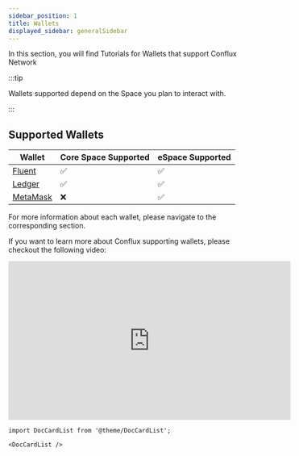 ```yaml
---
sidebar_position: 1
title: Wallets
displayed_sidebar: generalSidebar
---
```


In this section, you will find Tutorials for Wallets that support Conflux Network

:::tip

Wallets supported depend on the Space you plan to interact with.

:::

## Supported Wallets

| Wallet                                   | Core Space Supported | eSpace Supported |
| ---------------------------------------- | -------------------- | ---------------- |
| [Fluent](./fluent)                       | ✅                    | ✅                |
| [Ledger](./ledger)                       | ✅                    | ✅                |
| [MetaMask](../../../espace/UserGuide.md) | ❌                    | ✅                |

For more information about each wallet, please navigate to the corresponding section.

If you want to learn more about Conflux supporting wallets, please checkout the following video:


<Tabs>
  <TabItem value="youtube" label="Conflux Wallets Walkthrough">
<iframe width="560" height="315" src="https://www.youtube.com/embed/Aur7dF1dgG8?si=gniTiB6DethdLixG" title="YouTube video player" frameborder="0" allow="accelerometer; autoplay; clipboard-write; encrypted-media; gyroscope; picture-in-picture; web-share" allowfullscreen></iframe>
  </TabItem>
</Tabs>

```mdx-code-block
import DocCardList from '@theme/DocCardList';

<DocCardList />
```
